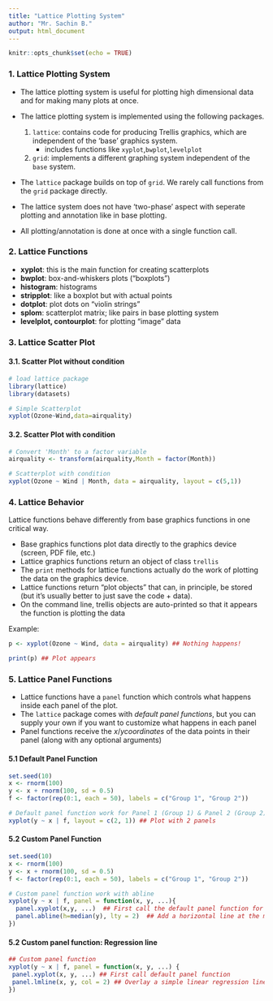 ```yaml
---
title: "Lattice Plotting System"
author: "Mr. Sachin B."
output: html_document
---
```


```r
knitr::opts_chunk$set(echo = TRUE)
```

### 1. Lattice Plotting System

- The lattice plotting system is useful for plotting high dimensional data and for making many plots at once.

- The lattice plotting system is implemented using the following packages.

  1. `lattice`: contains code for producing Trellis graphics, which are independent of the 'base' graphics system.
      * includes functions like `xyplot`,`bwplot`,`levelplot`
  2. `grid`: implements a different graphing system independent of the `base` system.

- The `lattice` package builds on top of `grid`. We rarely call functions from the `grid` package directly.

- The lattice system does not have 'two-phase' aspect with seperate plotting and annotation like in base plotting.

- All plotting/annotation is done at once with a single function call.

### 2. Lattice Functions

- **xyplot**: this is the main function for creating scatterplots
- **bwplot**: box-and-whiskers plots (“boxplots”)
- **histogram**: histograms
- **stripplot**: like a boxplot but with actual points
- **dotplot**: plot dots on "violin strings"
- **splom**: scatterplot matrix; like pairs in base plotting system
- **levelplot, contourplot**: for plotting "image" data

### 3. Lattice Scatter Plot

#### 3.1. Scatter Plot without condition
```r
# load lattice package
library(lattice)
library(datasets)

# Simple Scatterplot
xyplot(Ozone~Wind,data=airquality)
```

#### 3.2. Scatter Plot with condition
```r
# Convert 'Month' to a factor variable
airquality <- transform(airquality,Month = factor(Month))

# Scatterplot with condition
xyplot(Ozone ~ Wind | Month, data = airquality, layout = c(5,1))
```

### 4. Lattice Behavior

Lattice functions behave differently from base graphics functions in one critical way.

- Base graphics functions plot data directly to the graphics device (screen, PDF file, etc.)
- Lattice graphics functions return an object of class `trellis`
- The `print` methods for lattice functions actually do the work of plotting the data on the graphics device.
- Lattice functions return "plot objects" that can, in principle, be stored (but it’s usually better to just save the code + data).
- On the command line, trellis objects are auto-printed so that it appears the function is plotting the data

Example:
```r
p <- xyplot(Ozone ~ Wind, data = airquality) ## Nothing happens!

print(p) ## Plot appears
```

### 5. Lattice Panel Functions

- Lattice functions have a `panel` function which controls what happens inside each panel of the plot.
- The `lattice` package comes with *default panel functions*, but you can supply your own if you want to customize what happens in each panel
- Panel functions receive the $x/y coordinates$ of the data points in their panel (along with any optional arguments)


#### 5.1 Default Panel Function
```r

set.seed(10)
x <- rnorm(100)
y <- x + rnorm(100, sd = 0.5)
f <- factor(rep(0:1, each = 50), labels = c("Group 1", "Group 2"))

# Default panel function work for Panel 1 (Group 1) & Panel 2 (Group 2)
xyplot(y ~ x | f, layout = c(2, 1)) ## Plot with 2 panels
```

#### 5.2 Custom Panel Function
```r

set.seed(10)
x <- rnorm(100)
y <- x + rnorm(100, sd = 0.5)
f <- factor(rep(0:1, each = 50), labels = c("Group 1", "Group 2"))

# Custom panel function work with abline
xyplot(y ~ x | f, panel = function(x, y, ...){
  panel.xyplot(x,y, ...)  ## First call the default panel function for 'xyplot'
  panel.abline(h=median(y), lty = 2)  ## Add a horizontal line at the median
})
```

#### 5.2 Custom panel function: Regression line
```r
## Custom panel function
xyplot(y ~ x | f, panel = function(x, y, ...) {
 panel.xyplot(x, y, ...) ## First call default panel function
 panel.lmline(x, y, col = 2) ## Overlay a simple linear regression line
})
```
